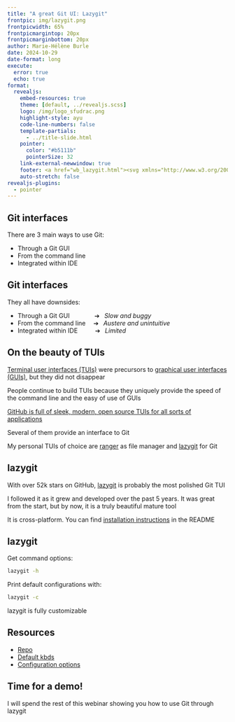 ```yaml
---
title: "A great Git UI: Lazygit"
frontpic: img/lazygit.png
frontpicwidth: 65%
frontpicmargintop: 20px
frontpicmarginbottom: 20px
author: Marie-Hélène Burle
date: 2024-10-29
date-format: long
execute:
  error: true
  echo: true
format:
  revealjs:
    embed-resources: true
    theme: [default, ../revealjs.scss]
    logo: /img/logo_sfudrac.png
    highlight-style: ayu
    code-line-numbers: false
    template-partials:
      - ../title-slide.html
    pointer:
      color: "#b5111b"
      pointerSize: 32
    link-external-newwindow: true
    footer: <a href="wb_lazygit.html"><svg xmlns="http://www.w3.org/2000/svg" width="16" height="16" fill="rgb(153, 153, 153)" class="bi bi-arrow-90deg-up" viewBox="0 0 16 16"><path fill-rule="evenodd" d="M4.854 1.146a.5.5 0 0 0-.708 0l-4 4a.5.5 0 1 0 .708.708L4 2.707V12.5A2.5 2.5 0 0 0 6.5 15h8a.5.5 0 0 0 0-1h-8A1.5 1.5 0 0 1 5 12.5V2.707l3.146 3.147a.5.5 0 1 0 .708-.708l-4-4z"/></svg>&nbsp;Back to webinar page</a>
    auto-stretch: false
revealjs-plugins:
  - pointer
---
```


## Git interfaces {.center}

There are 3 main ways to use Git:

- Through a Git GUI
- From the command line
- Integrated within IDE

## Git interfaces {.center}

They all have downsides:

- Through a Git GUI &emsp;&emsp;&emsp;&ensp;&nbsp;➔ &ensp;*Slow and buggy*
- From the command line &ensp;&ensp;➔ &ensp;*Austere and unintuitive*
- Integrated within IDE &emsp;&emsp;&nbsp;&nbsp;➔ &ensp;*Limited*

## On the beauty of TUIs {.center}

[Terminal user interfaces (TUIs)](https://en.wikipedia.org/wiki/Text-based_user_interface) were precursors to [graphical user interfaces (GUIs)](https://en.wikipedia.org/wiki/Graphical_user_interface), but they did not disappear

People continue to build TUIs because they uniquely provide the speed of the command line and the easy of use of GUIs

[GitHub is full of sleek, modern, open source TUIs for all sorts of applications](https://github.com/rothgar/awesome-tuis)

Several of them provide an interface to Git

My personal TUIs of choice are [ranger](https://github.com/ranger/ranger) as file manager and [lazygit](https://github.com/jesseduffield/lazygit) for Git

## lazygit {.center}

With over 52k stars on GitHub, [lazygit](https://github.com/jesseduffield/lazygit) is probably the most polished Git TUI

I followed it as it grew and developed over the past 5 years. It was great from the start, but by now, it is a truly beautiful mature tool

It is cross-platform. You can find [installation instructions](https://github.com/jesseduffield/lazygit?tab=readme-ov-file#installation) in the README

## lazygit {.center}

Get command options:

```.bash
lazygit -h
```

Print default configurations with:

```.bash
lazygit -c
```

:::{.note}

lazygit is fully customizable

:::

## Resources {.center}

- [Repo](https://github.com/jesseduffield/lazygit)
- [Default kbds](https://github.com/jesseduffield/lazygit/blob/master/docs/keybindings/Keybindings_en.md)
- [Configuration options](https://github.com/jesseduffield/lazygit/blob/v0.44.1/docs/Config.md)

## Time for a demo! {.center}

I will spend the rest of this webinar showing you how to use Git through lazygit
